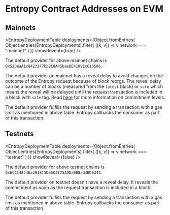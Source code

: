 
# Entropy Contract Addresses on EVM

## Mainnets

<EntropyDeploymentTable
  deployments={Object.fromEntries(
    Object.entries(EntropyDeployments).filter(
      ([k, v]) => v.network === "mainnet"
    )
  )}
  showReveal={true}
/>

The default provider for above mainnet chains is `0x52DeaA1c84233F7bb8C8A45baeDE41091c616506`.

The default provider on mainnet has a reveal delay to avoid changes on the outcome of the Entropy request because of block reorgs.
The reveal delay can be a number of blocks (measured from the `latest` block) or `safe` which means the reveal will be delayed until the request transaction is included in a block with `safe` tag.
Read [here](https://www.alchemy.com/overviews/ethereum-commitment-levels) for more information on commitment levels.

The default provider fulfills the request by sending a transaction with a gas limit as mentioned in above table. Entropy callbacks the consumer as part of this transaction.

## Testnets

<EntropyDeploymentTable
  deployments={Object.fromEntries(
    Object.entries(EntropyDeployments).filter(
      ([k, v]) => v.network === "testnet"
    )
  )}
  showReveal={false}
/>

The default provider for above testnet chains is `0x6CC14824Ea2918f5De5C2f75A9Da968ad4BD6344`.

The default provider on testnet doesn't have a reveal delay. It reveals the commitment as soon as the request transaction is included in a block.

The default provider fulfills the request by sending a transaction with a gas limit as mentioned in above table. Entropy callbacks the consumer as part of this transaction.
